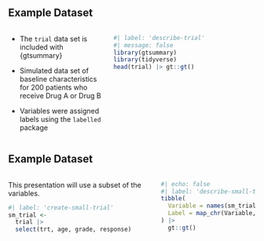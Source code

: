 ## Example Dataset

::: {.columns .v-center-container}
::: {.column width="40%"}
-   The `trial` data set is included with {gtsummary}

-   Simulated data set of baseline characteristics for 200 patients who receive Drug A or Drug B

-   Variables were assigned labels using the `labelled` package
:::

::: {.column width="60%"}
```{r}
#| label: 'describe-trial'
#| message: false
library(gtsummary)
library(tidyverse)
head(trial) |> gt::gt()
```
:::
:::

## Example Dataset

::: {.columns}
::: {.column width="60%"}
This presentation will use a subset of the variables.

```{r}
#| label: 'create-small-trial'
sm_trial <-
  trial |> 
  select(trt, age, grade, response)
```
:::

::: {.column width="40%"}
```{r}
#| echo: false
#| label: 'describe-small-trial'
tibble(
  Variable = names(sm_trial),
  Label = map_chr(Variable, ~attr(trial[[.x]], "label"))
) |> 
  gt::gt()
```
:::
:::

